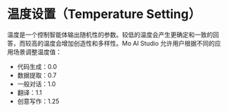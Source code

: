 # 温度设置（Temperature Setting）

温度是一个控制智能体输出随机性的参数。较低的温度会产生更确定和一致的回答，而较高的温度会增加创造性和多样性。Mo AI Studio 允许用户根据不同的应用场景调整温度值：

- 代码生成：0.0
- 数据提取：0.7
- 一般对话：1.0
- 翻译：1.1
- 创意写作：1.25